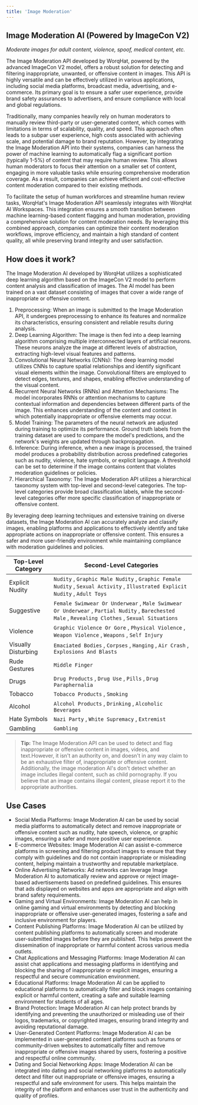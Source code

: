 ```yaml
---
title: 'Image Moderation'
---
```


## Image Moderation AI (Powered by ImageCon V2)
*Moderate images for adult content, violence, spoof, medical content, etc.*

The Image Moderation API developed by WorqHat, powered by the advanced ImageCon V2 model, offers a robust solution for detecting and filtering inappropriate, unwanted, or offensive content in images. This API is highly versatile and can be effectively utilized in various applications, including social media platforms, broadcast media, advertising, and e-commerce. Its primary goal is to ensure a safer user experience, provide brand safety assurances to advertisers, and ensure compliance with local and global regulations.

Traditionally, many companies heavily rely on human moderators to manually review third-party or user-generated content, which comes with limitations in terms of scalability, quality, and speed. This approach often leads to a subpar user experience, high costs associated with achieving scale, and potential damage to brand reputation. However, by integrating the Image Moderation API into their systems, companies can harness the power of machine learning to automatically flag a significant portion (typically 1-5%) of content that may require human review. This allows human moderators to focus their attention on a smaller set of content, engaging in more valuable tasks while ensuring comprehensive moderation coverage. As a result, companies can achieve efficient and cost-effective content moderation compared to their existing methods.

To facilitate the setup of human workforces and streamline human review tasks, WorqHat's Image Moderation API seamlessly integrates with WorqHat AI Workspaces. This integration ensures a smooth transition between machine learning-based content flagging and human moderation, providing a comprehensive solution for content moderation needs. By leveraging this combined approach, companies can optimize their content moderation workflows, improve efficiency, and maintain a high standard of content quality, all while preserving brand integrity and user satisfaction.

## How does it work?
The Image Moderation AI developed by WorqHat utilizes a sophisticated deep learning algorithm based on the ImageCon V2 model to perform content analysis and classification of images. The AI model has been trained on a vast dataset consisting of images that cover a wide range of inappropriate or offensive content.

1. Preprocessing: When an image is submitted to the Image Moderation API, it undergoes preprocessing to enhance its features and normalize its characteristics, ensuring consistent and reliable results during analysis.
2. Deep Learning Algorithm: The image is then fed into a deep learning algorithm comprising multiple interconnected layers of artificial neurons. These neurons analyze the image at different levels of abstraction, extracting high-level visual features and patterns.
3. Convolutional Neural Networks (CNNs): The deep learning model utilizes CNNs to capture spatial relationships and identify significant visual elements within the image. Convolutional filters are employed to detect edges, textures, and shapes, enabling effective understanding of the visual content.
4. Recurrent Neural Networks (RNNs) and Attention Mechanisms: The model incorporates RNNs or attention mechanisms to capture contextual information and dependencies between different parts of the image. This enhances understanding of the content and context in which potentially inappropriate or offensive elements may occur.
5. Model Training: The parameters of the neural network are adjusted during training to optimize its performance. Ground truth labels from the training dataset are used to compare the model's predictions, and the network's weights are updated through backpropagation.
6. Inference: During inference, when a new image is processed, the trained model produces a probability distribution across predefined categories such as nudity, violence, hate symbols, or explicit language. A threshold can be set to determine if the image contains content that violates moderation guidelines or policies.
7. Hierarchical Taxonomy: The Image Moderation API utilizes a hierarchical taxonomy system with top-level and second-level categories. The top-level categories provide broad classification labels, while the second-level categories offer more specific classification of inappropriate or offensive content.

By leveraging deep learning techniques and extensive training on diverse datasets, the Image Moderation AI can accurately analyze and classify images, enabling platforms and applications to effectively identify and take appropriate actions on inappropriate or offensive content. This ensures a safer and more user-friendly environment while maintaining compliance with moderation guidelines and policies.

|  Top-Level Category     | Second-Level Categories                                                                                                                           |
|-------------------------|---------------------------------------------------------------------------------------------------------------------------------------------------|
| Explicit Nudity         | `Nudity` , `Graphic Male Nudity` , `Graphic Female Nudity` , `Sexual Activity` , `Illustrated Explicit Nudity` , `Adult Toys`                     |
| Suggestive              | `Female Swimwear Or Underwear` , `Male Swimwear Or Underwear` , `Partial Nudity` , `Barechested Male` , `Revealing Clothes` , `Sexual Situations` |
| Violence                | `Graphic Violence Or Gore` , `Physical Violence` , `Weapon Violence` , `Weapons` , `Self Injury`                                                  |
| Visually Disturbing     | `Emaciated Bodies` , `Corpses` , `Hanging` , `Air Crash` , `Explosions And Blasts`                                                                |
| Rude Gestures           | `Middle Finger`                                                                                                                                   |
| Drugs                   | `Drug Products` , `Drug Use` , `Pills` , `Drug Paraphernalia`                                                                                     |
| Tobacco                 | `Tobacco Products` , `Smoking`                                                                                                                    |
| Alcohol                 | `Alcohol Products` , `Drinking` , `Alcoholic Beverages`                                                                                           |
| Hate Symbols            | `Nazi Party` , `White Supremacy` , `Extremist`                                                                                                    |
| Gambling                | `Gambling`                                                                                                                                        |

> **Tip:** The Image Moderation API can be used to detect and flag inappropriate or offensive content in images, videos, and text.However, it isn't an authority on, and doesn't in any way claim to be an exhaustive filter of, inappropriate or offensive content. Additionally, the image moderation AI's don't detect whether an image includes illegal content, such as child pornography. If you believe that an image contains illegal content, please report it to the appropriate authorities.

## Use Cases

* Social Media Platforms: Image Moderation AI can be used by social media platforms to automatically detect and remove inappropriate or offensive content such as nudity, hate speech, violence, or graphic images, ensuring a safer and more positive user experience.
* E-commerce Websites: Image Moderation AI can assist e-commerce platforms in screening and filtering product images to ensure that they comply with guidelines and do not contain inappropriate or misleading content, helping maintain a trustworthy and reputable marketplace.
* Online Advertising Networks: Ad networks can leverage Image Moderation AI to automatically review and approve or reject image-based advertisements based on predefined guidelines. This ensures that ads displayed on websites and apps are appropriate and align with brand safety requirements.
* Gaming and Virtual Environments: Image Moderation AI can help in online gaming and virtual environments by detecting and blocking inappropriate or offensive user-generated images, fostering a safe and inclusive environment for players.
* Content Publishing Platforms: Image Moderation AI can be utilized by content publishing platforms to automatically screen and moderate user-submitted images before they are published. This helps prevent the dissemination of inappropriate or harmful content across various media outlets.
* Chat Applications and Messaging Platforms: Image Moderation AI can assist chat applications and messaging platforms in identifying and blocking the sharing of inappropriate or explicit images, ensuring a respectful and secure communication environment.
* Educational Platforms: Image Moderation AI can be applied to educational platforms to automatically filter and block images containing explicit or harmful content, creating a safe and suitable learning environment for students of all ages.
* Brand Protection: Image Moderation AI can help protect brands by identifying and preventing the unauthorized or misleading use of their logos, trademarks, or copyrighted images, ensuring brand integrity and avoiding reputational damage.
* User-Generated Content Platforms: Image Moderation AI can be implemented in user-generated content platforms such as forums or community-driven websites to automatically filter and remove inappropriate or offensive images shared by users, fostering a positive and respectful online community.
* Dating and Social Networking Apps: Image Moderation AI can be integrated into dating and social networking platforms to automatically detect and filter out inappropriate or offensive images, ensuring a respectful and safe environment for users. This helps maintain the integrity of the platform and enhances user trust in the authenticity and quality of profiles.
